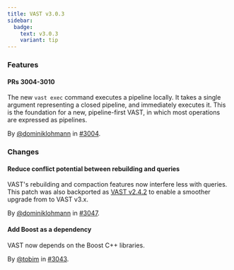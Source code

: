 ```yaml
---
title: VAST v3.0.3
sidebar:
  badge:
    text: v3.0.3
    variant: tip
---
```


### Features

#### PRs 3004-3010

The new `vast exec` command executes a pipeline locally. It takes a single
argument representing a closed pipeline, and immediately executes it. This is
the foundation for a new, pipeline-first VAST, in which most operations are
expressed as pipelines.

By [@dominiklohmann](https://github.com/dominiklohmann) in [#3004](https://github.com/tenzir/tenzir/pull/3004).

### Changes

#### Reduce conflict potential between rebuilding and queries

VAST's rebuilding and compaction features now interfere less with queries. This
patch was also backported as [VAST v2.4.2](https://vast.io/changelog#v242) to
enable a smoother upgrade from to VAST v3.x.

By [@dominiklohmann](https://github.com/dominiklohmann) in [#3047](https://github.com/tenzir/tenzir/pull/3047).

#### Add Boost as a dependency

VAST now depends on the Boost C++ libraries.

By [@tobim](https://github.com/tobim) in [#3043](https://github.com/tenzir/tenzir/pull/3043).
